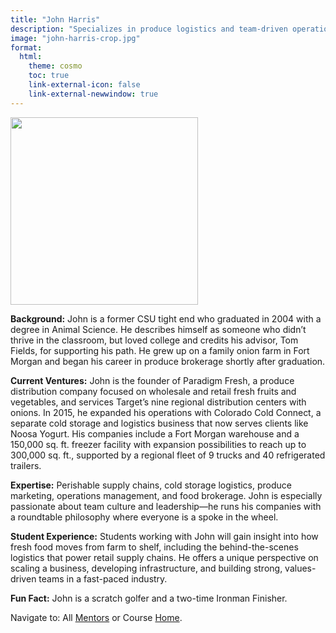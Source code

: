```yaml
---
title: "John Harris"
description: "Specializes in produce logistics and team-driven operations"
image: "john-harris-crop.jpg"
format: 
  html: 
    theme: cosmo
    toc: true
    link-external-icon: false
    link-external-newwindow: true
---
```


![](john-harris.jpg){fig-align="left" width=300}


**Background:** John is a former CSU tight end who graduated in 2004 with a degree in Animal Science. He describes himself as someone who didn’t thrive in the classroom, but loved college and credits his advisor, Tom Fields, for supporting his path. He grew up on a family onion farm in Fort Morgan and began his career in produce brokerage shortly after graduation.

**Current Ventures:** John is the founder of Paradigm Fresh, a produce distribution company focused on wholesale and retail fresh fruits and vegetables, and services Target’s nine regional distribution centers with onions. In 2015, he expanded his operations with Colorado Cold Connect, a separate cold storage and logistics business that now serves clients like Noosa Yogurt. His companies include a Fort Morgan warehouse and a 150,000 sq. ft. freezer facility with expansion possibilities to reach up to 300,000 sq. ft., supported by a regional fleet of 9 trucks and 40 refrigerated trailers.

**Expertise:** Perishable supply chains, cold storage logistics, produce marketing, operations management, and food brokerage. John is especially passionate about team culture and leadership—he runs his companies with a roundtable philosophy where everyone is a spoke in the wheel.

**Student Experience:** Students working with John will gain insight into how fresh food moves from farm to shelf, including the behind-the-scenes logistics that power retail supply chains. He offers a unique perspective on scaling a business, developing infrastructure, and building strong, values-driven teams in a fast-paced industry.

**Fun Fact:** John is a scratch golfer and a two-time Ironman Finisher.

::: footer
Navigate to: All [Mentors](../mentors.qmd) or Course [Home](https://laurenchenarides.github.io/csu-arec-224/).
:::
